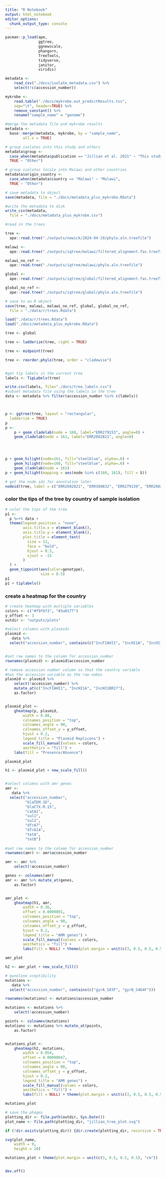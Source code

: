```yaml
---
title: "R Notebook"
output: html_notebook
editor_options: 
  chunk_output_type: console
---
```


```r
pacman::p_load(ape,
               ggtree,
               ggnewscale,
               phangorn,
               TreeTools,
               tidyverse,
               janitor,
               viridis)
```




```r
metadata <-
    read_csv("./docs/isolate_metadata.csv") %>%
    select(!c(accession_number))

mykrobe <-
    read.table("./docs/mykrobe.out_predictResults.tsv",
    sep="\t", header=TRUE) %>%
    remove_constant() %>%
    rename("sample_name" = "genome")

#merge the metadata file and mykrobe results
metadata <-
  base::merge(metadata, mykrobe, by = "sample_name",
        all.x = TRUE)

# group isolates into this study and others
metadata$group <-
  case_when(metadata$publication == "Jillian et al. 2021" ~ "This study",
  TRUE ~ "Other")

# group isolates locale into Malawi and other countries
metadata$origin_country <-
  case_when(metadata$country == "Malawi" ~ "Malawi",
  TRUE ~ "Other")

# save metadata to object
save(metadata, file = "./docs/metadata_plus_mykrobe.RData")

#write the metadata to disk
write_csv(metadata,
  file = "./docs/metadata_plus_mykrobe.csv")
```


```r
#read in the trees

tree <-
  ape::read.tree("./outputs/newick/2024-04-19/phylo.aln.treefile")

malawi <-
  ape::read.tree("./outputs/iqtree/malawi/filtered_alignment.fas.treefile")

malawi_no_ref <-
  ape::read.tree("./outputs/iqtree/malawi/phylo.aln.treefile")

global <-
  ape::read.tree("./outputs/iqtree/global/filtered_alignment.fas.treefile")

global_no_ref <-
  ape::read.tree("./outputs/iqtree/global/phylo.aln.treefile")

# save to an R object
save(tree, malawi, malawi_no_ref, global, global_no_ref,
  file = "./data/r/trees.Rdata")
```


```r

load("./data/r/trees.Rdata")
load("./docs/metadata_plus_mykrobe.RData")

tree <- global

tree <- ladderize(tree, right = TRUE)

tree <- midpoint(tree)

tree <- reorder.phylo(tree, order = "cladewise")


#get tip labels in the current tree
labels <- TipLabels(tree)

write.csv(labels, file="./docs/tree_labels.csv")
#subset metadata file using the labels in the tree
data <- metadata %>% filter(accession_number %in% c(labels))



p <- ggtree(tree, layout = "rectangular",
  ladderize = TRUE)
p
p <-
    p + geom_cladelab(node = 160, label="ERR279153", angle=0) +
    geom_cladelab(node = 161, label="ERR2602821", angle=0)




p + geom_hilight(node=161, fill="steelblue", alpha=.6) +
    geom_hilight(node=160, fill="steelblue", alpha=.6) +
    geom_cladelab(node = 161)
p + geom_hilight(mapping = aes(node %in% c(160, 161), fill = S))

# get the node ids for annotation later
nodeid(tree, label = c("ERR2602821", "ERR360832", "ERR279139", "ERR2602832", "ERR279153"))
```



### color the tips of the tree by country of sample isolation
```r
# color the tips of the tree
p1 <-
  p %<+% data +
  theme(legend.position = "none",
        axis.title.x = element_blank(),
        axis.title.y = element_blank(),
        plot.title = element_text(
          size = 12,
          face = "bold",
          hjust = 0.5,
          vjust = -15
        )
  ) +
  geom_tippoint(aes(color=genotype),
                size = 0.5)
p1
p1 + tiplabels()

```



### create a heatmap for the country

```r

# create heatmap with multiple variables
colors <- c("#f9f6f3", "#3a0177")
y_offset <- 3
outdir <- "outputs/plots"

#select columns with plasmids
plasmid <-
   data %>%
  select("accession_number", contains(c("IncFIAHI1", "IncHI1A", "IncHI1BR27")))


#set row names to the column for accession_number
rownames(plasmid) <- plasmid$accession_number

# remove accession number column so that the country variable
#has the accession variable as the row nakes
plasmid <- plasmid %>%
    select(!accession_number) %>%
    mutate_at(c("IncFIAHI1", "IncHI1A", "IncHI1BR27"),
    as.factor)


plasmid_plot <-
    gheatmap(p, plasmid,
        width = 0.08,
        colnames_position = "top",
        colnames_angle = 90,
        colnames_offset_y = y_offset,
        hjust = 0.2,
        legend_title = "Plasmid Replicons") +
        scale_fill_manual(values = colors,
        aesthetics = "fill") +
    labs(fill = "Presence/Absence")

plasmid_plot

h1 <- plasmid_plot + new_scale_fill()


#select columns with amr genes
amr <-
   data %>%
  select("accession_number",
         "blaTEM.1D",
         "blaCTX.M.15",
         "catA1",
         "sul1",
         "sul2",
         "dfrA7",
         "dfrA14",
         "tetA",
         "tetB")
  
#set row names to the column for accession_number
rownames(amr) <- amr$accession_number

amr <- amr %>%
    select(!accession_number) 

genes <- colnames(amr)
amr <- amr %>% mutate_at(genes,
    as.factor)


amr_plot <-
    gheatmap(h1, amr,
        width = 0.36,
        offset = 0.0000001,
        colnames_position = "top",
        colnames_angle = 90,
        colnames_offset_y = y_offset,
        hjust = 0.2,
        legend_title = "AMR genes") +
        scale_fill_manual(values = colors,
        aesthetics = "fill") +
        labs(fill = NULL) + theme(plot.margin = unit(c(3, 0.5, 0.5, 0.5), "cm"))

amr_plot

h2 <- amr_plot + new_scale_fill()

# qunolone sceptibility
mutations <-
   data %>%
  select("accession_number", contains(c("gyrA_S83F", "gyrB_S464F")))

rownames(mutations) <- mutations$accession_number

mutations <- mutations %>%
    select(!accession_number) 

points <- colnames(mutations)
mutations <- mutations %>% mutate_at(points,
    as.factor)


mutations_plot <-
    gheatmap(h2, mutations,
        width = 0.054,
        offset = 0.00000047,
        colnames_position = "top",
        colnames_angle = 90,
        colnames_offset_y = y_offset,
        hjust = 0.2,
        legend_title = "AMR genes") +
        scale_fill_manual(values = colors,
        aesthetics = "fill") +
        labs(fill = NULL) + theme(plot.margin = unit(c(3, 0.5, 0.5, 0.5), "cm"))

mutations_plot
```


```r
# save the phages
plotting_dir <- file.path(outdir, Sys.Date())
plot_name <- file.path(plotting_dir, "jillian_tree_plot.svg")

if (!dir.exists(plotting_dir)) {dir.create(plotting_dir, recursive = TRUE)}

svg(plot_name,
    width = 9,
    height = 20)

mutations_plot + theme(plot.margin = unit(c(3, 0.5, 0.5, 0.5), "cm"))


dev.off() 



```
